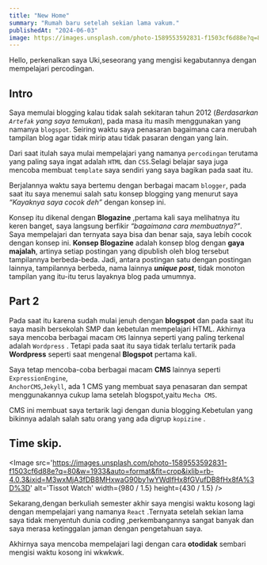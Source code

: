 ```yaml
---
title: "New Home"
summary: "Rumah baru setelah sekian lama vakum."
publishedAt: "2024-06-03"
image: https://images.unsplash.com/photo-1589553592831-f1503cf6d88e?q=80&w=1933&auto=format&fit=crop&ixlib=rb-4.0.3&ixid=M3wxMjA3fDB8MHxwaG90by1wYWdlfHx8fGVufDB8fHx8fA%3D%3D
---
```


Hello, perkenalkan saya Uki,seseorang yang mengisi kegabutannya dengan mempelajari percodingan.

<Imgfull
src='https://images.unsplash.com/photo-1470071459604-3b5ec3a7fe05?q=80&w=1948&auto=format&fit=crop&ixlib=rb-4.0.3&ixid=M3wxMjA3fDB8MHxwaG90by1wYWdlfHx8fGVufDB8fHx8fA%3D%3D'
alt='Nature'
caption='Picture of Beutiful Nature'
/>

## Intro

Saya memulai blogging kalau tidak salah sekitaran tahun 2012 (*Berdasarkan `Artefak` yang saya temukan*), 
pada masa itu masih menggunakan yang namanya `blogspot`.
Seiring waktu saya penasaran bagaimana cara merubah tampilan blog agar tidak mirip atau tidak pasaran dengan yang lain.

Dari saat itulah saya mulai mempelajari yang namanya `percodingan` terutama yang paling saya ingat adalah `HTML` dan `CSS`.Selagi belajar saya juga mencoba membuat `template` saya sendiri yang saya bagikan pada saat itu.

Berjalannya waktu saya bertemu dengan berbagai macam `blogger`,
pada saat itu saya menemui salah satu konsep blogging yang menurut saya 
*“Kayaknya saya cocok deh”* dengan konsep ini.

Konsep itu dikenal dengan **Blogazine** ,pertama kali saya melihatnya itu keren banget,
saya langsung berfikir *“bagaimana cara membuatnya?”*.
Saya mempelajari dan ternyata saya bisa dan benar saja,
saya lebih cocok dengan konsep ini.
<Cbox href='https://blogaeres.blogspot.com/2019/03/mengenal-kembali-blogazine.html' source='blogaeres'>
        **Konsep Blogazine** adalah konsep blog dengan **gaya majalah**, 
        artinya setiap postingan yang dipublish oleh blog tersebut tampilannya berbeda-beda. 
        Jadi, antara postingan satu dengan postingan lainnya, tampilannya berbeda, nama lainnya ***unique post***, 
        tidak monoton tampilan yang itu-itu terus layaknya blog pada umumnya.
</Cbox>
## Part 2

Pada saat itu karena sudah mulai jenuh dengan **blogspot** dan pada saat itu saya masih bersekolah SMP dan kebetulan mempelajari HTML.
Akhirnya saya mencoba berbagai macam `CMS` lainnya seperti yang paling terkenal adalah `Wordpress` .
Tetapi pada saat itu saya tidak terlalu tertarik pada **Wordpress** seperti saat mengenal **Blogspot** pertama kali.

Saya tetap mencoba-coba berbagai macam **CMS** lainnya seperti 
`ExpressionEngine`,  
`AnchorCMS`,`Jekyll`, 
ada 1 CMS yang membuat saya penasaran dan sempat menggunakannya cukup lama setelah blogspot,yaitu `Mecha CMS`.

CMS ini membuat saya tertarik lagi dengan dunia blogging.Kebetulan yang bikinnya adalah salah satu orang yang ada digrup `kopizine` .

## Time skip.
<Image
src='https://images.unsplash.com/photo-1589553592831-f1503cf6d88e?q=80&w=1933&auto=format&fit=crop&ixlib=rb-4.0.3&ixid=M3wxMjA3fDB8MHxwaG90by1wYWdlfHx8fGVufDB8fHx8fA%3D%3D'
alt='Tissot Watch'
    width={980 / 1.5}
    height={430 / 1.5}
/>

Sekarang,dengan berkuliah semester akhir saya mengisi waktu kosong lagi dengan mempelajari yang namanya `React` .Ternyata setelah sekian lama saya tidak menyentuh dunia coding ,perkembangannya sangat banyak dan saya merasa ketinggalan jaman dengan pengetahuan saya.

Akhirnya saya mencoba mempelajari lagi dengan cara **otodidak** sembari mengisi waktu kosong ini wkwkwk.
